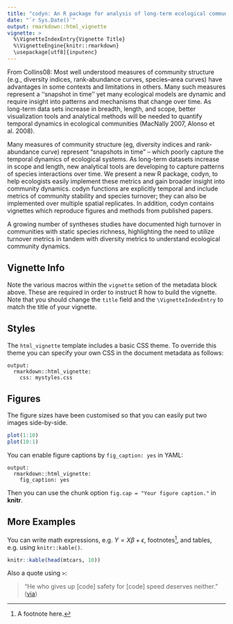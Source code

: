 ```yaml
---
title: "codyn: An R package for analysis of long-term ecological community data"
date: "`r Sys.Date()`"
output: rmarkdown::html_vignette
vignette: >
  %\VignetteIndexEntry{Vignette Title}
  %\VignetteEngine{knitr::rmarkdown}
  \usepackage[utf8]{inputenc}
---
```

From Collins08:
Most well understood measures of community structure
(e.g., diversity indices, rank-abundance curves,
species–area curves) have advantages in some contexts
and limitations in others. Many such measures represent
a ‘‘snapshot in time’’ yet many ecological models are
dynamic and require insight into patterns and mechanisms
that change over time. As long-term data sets
increase in breadth, length, and scope, better visualization
tools and analytical methods will be needed to
quantify temporal dynamics in ecological communities
(MacNally 2007, Alonso et al. 2008).


Many measures of community structure (eg, diversity indices and rank-abundance curve)  represent “snapshots in time” – which poorly capture the temporal dynamics of ecological systems. As long-term datasets increase in scope and length, new analytical tools are developing to capture patterns of species interactions over time. We present a new R package, codyn, to help ecologists easily implement these metrics and gain broader insight into community dynamics. codyn functions are explicitly temporal and include metrics of community stability and species turnover; they can also be implemented over multiple spatial replicates. In addition, codyn contains vignettes which reproduce figures and methods from published papers. 


A growing number of syntheses studies have documented high turnover in communities with static species richness, highlighting the need to utilize turnover metrics in tandem with diversity metrics to understand ecological community dynamics. 


## Vignette Info

Note the various macros within the `vignette` setion of the metadata block above. These are required in order to instruct R how to build the vignette. Note that you should change the `title` field and the `\VignetteIndexEntry` to match the title of your vignette.

## Styles

The `html_vignette` template includes a basic CSS theme. To override this theme you can specify your own CSS in the document metadata as follows:

    output: 
      rmarkdown::html_vignette:
        css: mystyles.css

## Figures

The figure sizes have been customised so that you can easily put two images side-by-side. 

```r
plot(1:10)
plot(10:1)
```

You can enable figure captions by `fig_caption: yes` in YAML:

    output:
      rmarkdown::html_vignette:
        fig_caption: yes

Then you can use the chunk option `fig.cap = "Your figure caption."` in **knitr**.

## More Examples

You can write math expressions, e.g. $Y = X\beta + \epsilon$, footnotes^[A footnote here.], and tables, e.g. using `knitr::kable()`.

```r
knitr::kable(head(mtcars, 10))
```

Also a quote using `>`:

> "He who gives up [code] safety for [code] speed deserves neither."
([via](https://twitter.com/hadleywickham/status/504368538874703872))
